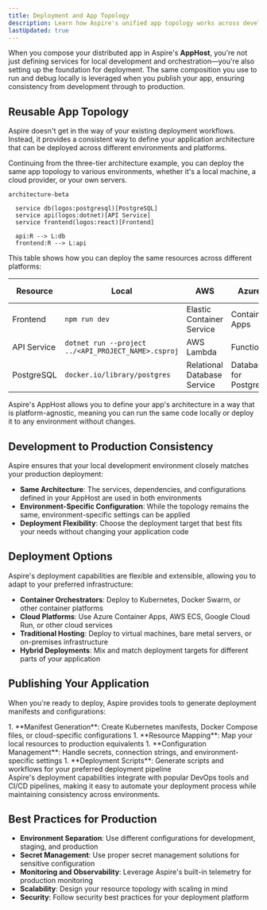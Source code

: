 ```yaml
---
title: Deployment and App Topology
description: Learn how Aspire's unified app topology works across development and production environments.
lastUpdated: true
---
```



When you compose your distributed app in Aspire's **AppHost**, you're not just defining services for local development and orchestration—you're also setting up the foundation for deployment. The same composition you use to run and debug locally is leveraged when you publish your app, ensuring consistency from development through to production.

## Reusable App Topology

Aspire doesn't get in the way of your existing deployment workflows. Instead, it provides a consistent way to define your application architecture that can be deployed across different environments and platforms.

Continuing from the three-tier architecture example, you can deploy the same app topology to various environments, whether it's a local machine, a cloud provider, or your own servers.

```mermaid
architecture-beta

  service db(logos:postgresql)[PostgreSQL]
  service api(logos:dotnet)[API Service]
  service frontend(logos:react)[Frontend]

  api:R --> L:db
  frontend:R --> L:api
```

This table shows how you can deploy the same resources across different platforms:

| Resource | Local | AWS | Azure | On-Premises |
|-|-|-|-|-|
| Frontend | `npm run dev` | Elastic Container Service | Container Apps | Custom |
| API Service | `dotnet run --project ../<API_PROJECT_NAME>.csproj` | AWS Lambda | Functions | Custom |
| PostgreSQL | `docker.io/library/postgres` | Relational Database Service | Database for Postgres | Custom |

<Aside type="note">
    Aspire's AppHost allows you to define your app's architecture in a way that is platform-agnostic, meaning you can run the same code locally or deploy it to any environment without changes.
</Aside>

## Development to Production Consistency

Aspire ensures that your local development environment closely matches your production deployment:

- **Same Architecture**: The services, dependencies, and configurations defined in your AppHost are used in both environments
- **Environment-Specific Configuration**: While the topology remains the same, environment-specific settings can be applied
- **Deployment Flexibility**: Choose the deployment target that best fits your needs without changing your application code

## Deployment Options

Aspire's deployment capabilities are flexible and extensible, allowing you to adapt to your preferred infrastructure:

- **Container Orchestrators**: Deploy to Kubernetes, Docker Swarm, or other container platforms
- **Cloud Platforms**: Use Azure Container Apps, AWS ECS, Google Cloud Run, or other cloud services
- **Traditional Hosting**: Deploy to virtual machines, bare metal servers, or on-premises infrastructure
- **Hybrid Deployments**: Mix and match deployment targets for different parts of your application

## Publishing Your Application

When you're ready to deploy, Aspire provides tools to generate deployment manifests and configurations:

<Steps>
1. **Manifest Generation**: Create Kubernetes manifests, Docker Compose files, or cloud-specific configurations
1. **Resource Mapping**: Map your local resources to production equivalents
1. **Configuration Management**: Handle secrets, connection strings, and environment-specific settings
1. **Deployment Scripts**: Generate scripts and workflows for your preferred deployment pipeline
</Steps>

<Aside type="tip">
    Aspire's deployment capabilities integrate with popular DevOps tools and CI/CD pipelines, making it easy to automate your deployment process while maintaining consistency across environments.
</Aside>

## Best Practices for Production

- **Environment Separation**: Use different configurations for development, staging, and production
- **Secret Management**: Use proper secret management solutions for sensitive configuration
- **Monitoring and Observability**: Leverage Aspire's built-in telemetry for production monitoring
- **Scalability**: Design your resource topology with scaling in mind
- **Security**: Follow security best practices for your deployment platform
